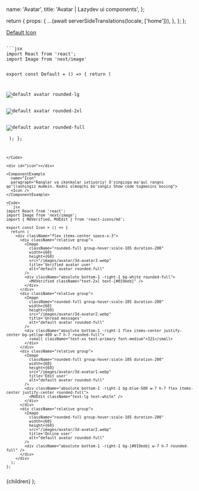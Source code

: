 


  name: 'Avatar',
  title: 'Avatar | Lazydev ui components',
};

  return {
    props: {
      ...(await serverSideTranslations(locale, ['home'])),
    },
  };
};

<SidebarLink>
  <a href="#default" className="text-right">
    Default
  </a>
  <a href="#icon" className="text-right">
    Icon
  </a>
</SidebarLink>

<PrevAndNext
  leftPath="/docs/components/select"
  rightPath="/docs/components/tooltip"
/>

<div id="default"></div>

<ComponentExample
  name="Default"
  paragraph="Ranglar va ikonkalar ixtiyoriy! O'zingizga ma'qul rangni qo'llashingiz mumkin. Kodni olmoqchi bo'sangiz Show code tugmasini bosing">
  <Default />
</ComponentExample>

<Code>
```jsx
import React from 'react';
import Image from 'next/image'

export const Default = () => {
  return (
    <div className='flex items-center space-x-3'>
      <div className='group'>
        <Image className='rounded-lg group-hover:scale-105 duration-200' width={60} height={60} src="/images/avatar/3d-avatar1.webp" alt="default avatar rounded-lg" />
      </div>
      <div className='group'>
        <Image className='rounded-2xl group-hover:scale-105 duration-200' width={60} height={60} src="/images/avatar/3d-avatar2.webp" alt="default avatar rounded-2xl" />
      </div>
      <div className='group'>
        <Image className='rounded-full group-hover:scale-105 duration-200' width={60} height={60} src="/images/avatar/3d-avatar3.webp" alt="default avatar rounded-full" />
      </div>
    </div>
  );
};
```
</Code>

<div id="icon"></div>

<ComponentExample
  name="Icon"
  paragraph="Ranglar va ikonkalar ixtiyoriy! O'zingizga ma'qul rangni qo'llashingiz mumkin. Kodni olmoqchi bo'sangiz Show code tugmasini bosing">
  <Icon />
</ComponentExample>

<Code>
```jsx
import React from 'react';
import Image from 'next/image';
import { MdVerified, MdEdit } from 'react-icons/md';

export const Icon = () => {
  return (
    <div className="flex items-center space-x-3">
      <div className="relative group">
        <Image
          className="rounded-full group-hover:scale-105 duration-200"
          width={60}
          height={60}
          src="/images/avatar/3d-avatar3.webp"
          title='Verified avatar user'
          alt="default avatar rounded-full"
        />
        <div className="absolute bottom-1 -right-1 bg-white rounded-full">
          <MdVerified className="text-2xl text-[#019eeb]" />
        </div>
      </div>
      <div className="relative group">
        <Image
          className="rounded-full group-hover:scale-105 duration-200"
          width={60}
          height={60}
          src="/images/avatar/3d-avatar2.webp"
          title='Unread messages'
          alt="default avatar rounded-full"
        />
        <div className="absolute bottom-1 -right-1 flex items-center justify-center bg-yellow-400 w-7 h-7 rounded-full">
          <small className="text-xs text-primary font-medium">321</small>
        </div>
      </div>
      <div className="relative group">
        <Image
          className="rounded-full group-hover:scale-105 duration-200"
          width={60}
          height={60}
          src="/images/avatar/3d-avatar1.webp"
          title='Edit user'
          alt="default avatar rounded-full"
        />
        <div className="absolute bottom-1 -right-1 bg-blue-500 w-7 h-7 flex items-center justify-center rounded-full">
          <MdEdit className="text-lg text-white" />
        </div>
      </div>
      <div className="relative group">
        <Image
          className="rounded-full group-hover:scale-105 duration-200"
          width={60}
          height={60}
          src="/images/avatar/3d-avatar2.webp"
          title='Online user'
          alt="default avatar rounded-full"
        />
        <div className="absolute bottom-1 -right-1 bg-[#019eeb] w-7 h-7 rounded-full" />
      </div>
    </div>
  );
};
```
</Code>

  <NestedLayout name={meta.name} title={meta.title}>
    {children}
  </NestedLayout>
);

